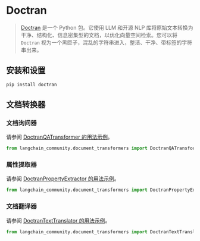 # Doctran

>[Doctran](https://github.com/psychic-api/doctran) 是一个 Python 包。它使用 LLM 和开源 NLP 库将原始文本转换为干净、结构化、信息密集型的文档，以优化向量空间检索。您可以将 `Doctran` 视为一个黑匣子，混乱的字符串进入，整洁、干净、带标签的字符串出来。


## 安装和设置

```bash
pip install doctran
```

## 文档转换器

### 文档询问器

请参阅 [DoctranQATransformer 的用法示例](/docs/integrations/document_transformers/doctran_interrogate_document)。

```python
from langchain_community.document_transformers import DoctranQATransformer
```
### 属性提取器

请参阅 [DoctranPropertyExtractor 的用法示例](/docs/integrations/document_transformers/doctran_extract_properties)。

```python
from langchain_community.document_transformers import DoctranPropertyExtractor
```
### 文档翻译器

请参阅 [DoctranTextTranslator 的用法示例](/docs/integrations/document_transformers/doctran_translate_document)。

```python
from langchain_community.document_transformers import DoctranTextTranslator
```